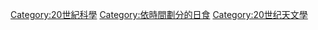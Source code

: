 {{依分類劃分的世紀
|cat=日食
|m=2
|c=0
|parent=各世紀日食
}}
[[Category:20世紀科學|Category:20世紀科學]]
[[Category:依時間劃分的日食|Category:依時間劃分的日食]]
[[Category:20世纪天文學|Category:20世纪天文學]]